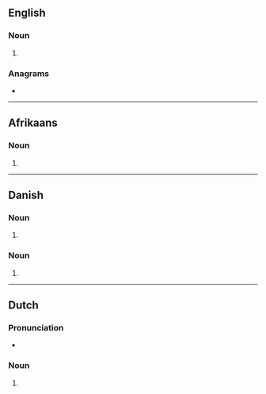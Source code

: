 {{also|Ankers}}
==English==

===Noun===
{{head|en|noun form}}

# {{plural of|en|anker}}

===Anagrams===
* {{anagrams|en|a=aeknrs|Askren|Karnes|Kasner|Kearns|nakers|rankes}}

----

==Afrikaans==

===Noun===
{{head|af|noun plural form}}

# {{plural of|af|anker}}

----

==Danish==

===Noun===
{{head|da|noun form|g=n}}

# {{inflection of|da|anker||indef|gen|s}}

===Noun===
{{head|da|noun form|head=ankes|g=c}}

# {{inflection of|da|anke||indef|gen|p}}

----

==Dutch==

===Pronunciation===
* {{audio|nl|Nl-ankers.ogg|Audio}}

===Noun===
{{head|nl|noun plural form}}

# {{nl-noun form of|pl|anker}}